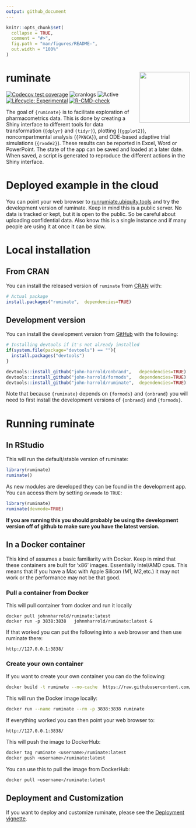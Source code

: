 ```yaml
---
output: github_document
---
```


<!-- README.md is generated from README.Rmd. Please edit that file -->

```r
knitr::opts_chunk$set(
  collapse = TRUE,
  comment = "#>",
  fig.path = "man/figures/README-",
  out.width = "100%"
)
```

# ruminate <img src="man/figures/logo.png" align="right" height="138.5" />

<!-- 
-->

<!-- badges: start -->

[![Codecov test coverage](https://codecov.io/gh/john-harrold/ruminate/branch/master/graph/badge.svg)](https://app.codecov.io/gh/john-harrold/ruminate?branch=master)
![cranlogs](https://cranlogs.r-pkg.org/badges/ruminate)
![Active](https://www.repostatus.org/badges/latest/active.svg)
[![Lifecycle: Experimental](https://img.shields.io/badge/lifecycle-experimental-orange.svg)](https://lifecycle.r-lib.org/articles/stages.html)
[![R-CMD-check](https://github.com/john-harrold/ruminate/actions/workflows/R-CMD-check.yaml/badge.svg)](https://github.com/john-harrold/ruminate/actions/workflows/R-CMD-check.yaml)

<!-- badges: end -->

The goal of `{ruminate}` is to facilitate exploration of pharmacometrics data. This is done by creating a Shiny interface to different tools for data transformation (`{dplyr}` and `{tidyr}`), plotting (`{ggplot2}`), noncompartmental analysis (`{PKNCA}`), and ODE-based adaptive trial simulations (`{rxode2}`). These results can be reported in Excel, Word or PowerPoint. The state of the app can be saved and loaded at a later date. When saved, a script is generated to reproduce the different actions in the Shiny interface.

# Deployed example in the cloud 

You can point your web browser to [runrumiate.ubiquity.tools](https://runruminate.ubiquity.tools) and try the development version of ruminate. Keep in mind this is a public server. No data is tracked or kept, but it is open to the public. So be careful about uploading confidential data. Also know this is a single instance and if many people are using it at once it can be slow.

# Local installation

## From CRAN

You can install the released version of ``ruminate`` from [CRAN](https://cran.r-project.org/package=ruminate) with:

``` r
# Actual package
install.packages("ruminate",  dependencies=TRUE)
```

## Development version

You can install the development version from [GitHub](https://github.com/john-harrold/ruminate/) with the following:

``` r
# Installing devtools if it's not already installed
if(system.file(package="devtools") == ""){
  install.packages("devtools") 
}

devtools::install_github("john-harrold/onbrand",   dependencies=TRUE)
devtools::install_github("john-harrold/formods",   dependencies=TRUE)
devtools::install_github("john-harrold/ruminate",  dependencies=TRUE)
```

Note that because `{ruminate}` depends on `{formods}` and `{onbrand}` you will need to first install the development versions of `{onbrand}` and `{formods}`.

# Running ruminate

## In RStudio

This will run the default/stable version of ruminate:

``` r 
library(ruminate)
ruminate()
```

As new modules are developed they can be found in the development app. You can access them by setting `devmode` to `TRUE`:

``` r 
library(ruminate)
ruminate(devmode=TRUE)
```

**If you are running this you should probably be using the development version off of github to make sure you have the latest version.**



## In a Docker container

This kind of assumes a basic familiarity with Docker. Keep in mind that these containers are built for 'x86' images. Essentially Intel/AMD cpus. This means that if you have a Mac with Apple Silicon (M1, M2,etc.) it may not work or the performance may not be that good. 

### Pull a container from Docker

This will pull container from docker and run it locally 

```
docker pull johnmharrold/ruminate:latest
docker run -p 3838:3838   johnmharrold/ruminate:latest &
```

If that worked you can put the following into a web browser and then use ruminate there:

```
http://127.0.0.1:3838/
```

### Create your own container

If you want to create your own container you can do the following: 

``` bash
docker build -t ruminate --no-cache  https://raw.githubusercontent.com/john-harrold/ruminate/main/inst/docker/local_container
```
This will run the Docker image locally:

``` bash
docker run --name ruminate --rm -p 3838:3838 ruminate
```

If everything worked you can then point your web browser to:

```
http://127.0.0.1:3838/
```

This will push the image to DockerHub:

```bash
docker tag ruminate <username>/ruminate:latest
docker push <username>/ruminate:latest
```

You can use this to pull the image from DockerHub:

```bash
docker pull <username>/ruminate:latest
```

## Deployment and Customization 

If you want to deploy and customize ruminate, please see the [Deployment vignette](https://ruminate.ubiquity.tools/articles/deployment.html).
